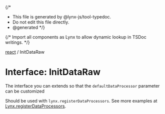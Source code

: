 {/*
* This file is generated by @lynx-js/tool-typedoc.
* Do not edit this file directly.
* @generated
*/}

{/* Import all components as Lynx to allow dynamic lookup in TSDoc writings. */}

[react](/api/react/index.mdx) / InitDataRaw

# Interface: InitDataRaw

The interface you can extends so that the `defaultDataProcessor` parameter can be customized

Should be used with `lynx.registerDataProcessors`. See more examples at [Lynx.registerDataProcessors](/api/react/Interface.Lynx.mdx#registerdataprocessors).

